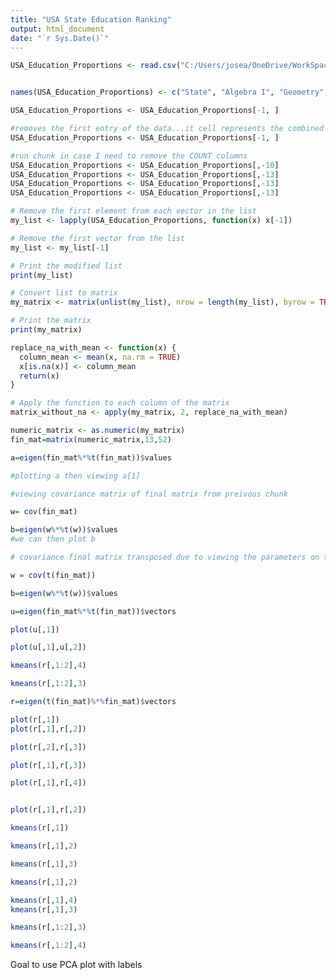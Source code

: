```yaml
---
title: "USA State Education Ranking"
output: html_document
date: "`r Sys.Date()`"
---
```


```r

USA_Education_Proportions <- read.csv("C:/Users/josea/OneDrive/WorkSpace/USA_Education_Proportions_updatedforpuerto.csv", header=FALSE)


names(USA_Education_Proportions) <- c("State", "Algebra I", "Geometry", "Algebra II", "Adv. Math I", "Calculus", "Biology", "Chemistry", "Physics", "FTE COUNT", "Meeting all Lic and cert", "First year", "Second year", "SAT-ACT COUNT", "Total Enrollment", "At least one AP COUNT", "SAT-ACT", "AP")

USA_Education_Proportions <- USA_Education_Proportions[-1, ]
```
```r
#removes the first entry of the data...it cell represents the combined states
USA_Education_Proportions <- USA_Education_Proportions[-1, ]

```
```r
#run chunk in case I need to remove the COUNT columns
USA_Education_Proportions <- USA_Education_Proportions[,-10]
USA_Education_Proportions <- USA_Education_Proportions[,-13]
USA_Education_Proportions <- USA_Education_Proportions[,-13]
USA_Education_Proportions <- USA_Education_Proportions[,-13]

```

```r

# Remove the first element from each vector in the list
my_list <- lapply(USA_Education_Proportions, function(x) x[-1])

# Remove the first vector from the list
my_list <- my_list[-1]

# Print the modified list
print(my_list)

```


```r
# Convert list to matrix
my_matrix <- matrix(unlist(my_list), nrow = length(my_list), byrow = TRUE)

# Print the matrix
print(my_matrix)
```

```r
replace_na_with_mean <- function(x) {
  column_mean <- mean(x, na.rm = TRUE)
  x[is.na(x)] <- column_mean
  return(x)
}

# Apply the function to each column of the matrix
matrix_without_na <- apply(my_matrix, 2, replace_na_with_mean)
```


```r
numeric_matrix <- as.numeric(my_matrix)
fin_mat=matrix(numeric_matrix,13,52)
```

```r
a=eigen(fin_mat%*%t(fin_mat))$values

#plotting a then viewing a[1]
```

```r
#viewing covariance matrix of final matrix from preivous chunk

w= cov(fin_mat)

b=eigen(w%*%t(w))$values
#we can then plot b
```
 
```r
# covariance final matrix transposed due to viewing the parameters on the x-axis

w = cov(t(fin_mat))

b=eigen(w%*%t(w))$values
```

```r
u=eigen(fin_mat%*%t(fin_mat))$vectors

plot(u[,1])

plot(u[,1],u[,2])
```

```r
kmeans(r[,1:2],4)

kmeans(r[,1:2],3)


```

```r
r=eigen(t(fin_mat)%*%fin_mat)$vectors

plot(r[,1])
plot(r[,1],r[,2])

plot(r[,2],r[,3])

plot(r[,1],r[,3])

plot(r[,1],r[,4])


plot(r[,1],r[,2])
```

```r
kmeans(r[,1])

kmeans(r[,1],2)

kmeans(r[,1],3)

kmeans(r[,1],2)

kmeans(r[,1],4)
kmeans(r[,1],3)

kmeans(r[,1:2],3)

kmeans(r[,1:2],4)
```


Goal to use PCA plot with labels



